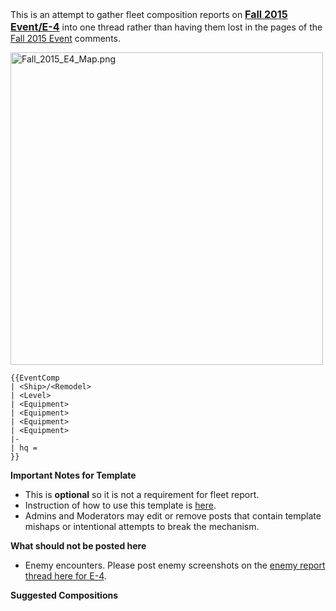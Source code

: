 This is an attempt to gather fleet composition reports on <span style="font-size:16px; font-weight:bold;">[[Fall 2015 Event/E-4]]</span> into one thread rather than having them lost in the pages of the [[Fall 2015 Event]] comments.

<span style="font-weight:normal;">[[File:Fall_2015_E4_Map.png|500px]]</span>

<pre class="mw-collapsible mw-collapsed">
{{EventComp
| <Ship>/<Remodel>
| <Level>
| <Equipment>
| <Equipment>
| <Equipment>
| <Equipment>
|-
| hq = 
}}
</pre>

'''Important Notes for Template'''
* This is '''optional''' so it is not a requirement for fleet report.
* Instruction of how to use this template is [[Template:EventComp|here]].
* Admins and Moderators may edit or remove posts that contain template mishaps or intentional attempts to break the mechanism.

'''What should not be posted here'''
* Enemy encounters. Please post enemy screenshots on the [[Thread:355318|enemy report thread here for E-4]].

'''Suggested Compositions'''<ac_metadata title="[Fall 2015 Event] E-4 - Fleets"> </ac_metadata>